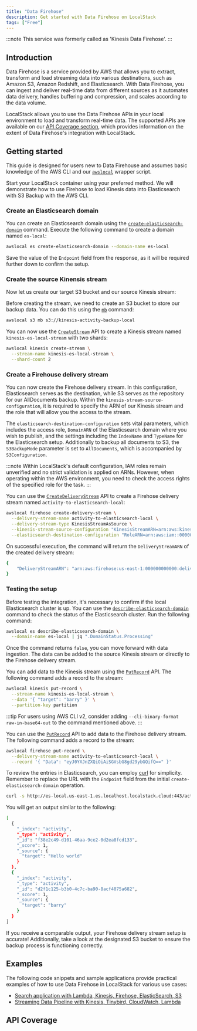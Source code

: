 ```yaml
---
title: "Data Firehose"
description: Get started with Data Firehose on LocalStack
tags: ["Free"]
---
```



:::note
This service was formerly called as 'Kinesis Data Firehose'.
:::

## Introduction

Data Firehose is a service provided by AWS that allows you to extract, transform and load streaming data into various destinations, such as Amazon S3, Amazon Redshift, and Elasticsearch.
With Data Firehose, you can ingest and deliver real-time data from different sources as it automates data delivery, handles buffering and compression, and scales according to the data volume.

LocalStack allows you to use the Data Firehose APIs in your local environment to load and transform real-time data.
The supported APIs are available on our [API Coverage section](#api-coverage), which provides information on the extent of Data Firehose's integration with LocalStack.

## Getting started

This guide is designed for users new to Data Firehouse and assumes basic knowledge of the AWS CLI and our [`awslocal`](https://github.com/localstack/awscli-local) wrapper script.

Start your LocalStack container using your preferred method.
We will demonstrate how to use Firehose to load Kinesis data into Elasticsearch with S3 Backup with the AWS CLI.

### Create an Elasticsearch domain

You can create an Elasticsearch domain using the [`create-elasticsearch-domain`](https://docs.aws.amazon.com/cli/latest/reference/es/create-elasticsearch-domain.html) command.
Execute the following command to create a domain named `es-local`:

```bash
awslocal es create-elasticsearch-domain --domain-name es-local
```

Save the value of the `Endpoint` field from the response, as it will be required further down to confirm the setup.

### Create the source Kinensis stream

Now let us create our target S3 bucket and our source Kinesis stream:

Before creating the stream, we need to create an S3 bucket to store our backup data.
You can do this using the [`mb`](https://docs.aws.amazon.com/cli/latest/reference/s3/mb.html) command:

```bash
awslocal s3 mb s3://kinesis-activity-backup-local
```

You can now use the [`CreateStream`](https://docs.aws.amazon.com/kinesis/latest/APIReference/API_CreateStream.html) API to create a Kinesis stream named `kinesis-es-local-stream` with two shards:

```bash
awslocal kinesis create-stream \
  --stream-name kinesis-es-local-stream \
  --shard-count 2
```

### Create a Firehouse delivery stream

You can now create the Firehose delivery stream.
In this configuration, Elasticsearch serves as the destination, while S3 serves as the repository for our AllDocuments backup.
Within the `kinesis-stream-source-configuration`, it is required to specify the ARN of our Kinesis stream and the role that will allow you the access to the stream.

The `elasticsearch-destination-configuration` sets vital parameters, which includes the access role, `DomainARN` of the Elasticsearch domain where you wish to publish, and the settings including the `IndexName` and `TypeName` for the Elasticsearch setup.
Additionally to backup all documents to S3, the `S3BackupMode` parameter is set to `AllDocuments`, which is accompanied by `S3Configuration`.

:::note
Within LocalStack's default configuration, IAM roles remain unverified and no strict validation is applied on ARNs.
However, when operating within the AWS environment, you need to check the access rights of the specified role for the task.
:::

You can use the [`CreateDeliveryStream`](https://docs.aws.amazon.com/firehose/latest/APIReference/API_CreateDeliveryStream.html) API to create a Firehose delivery stream named `activity-to-elasticsearch-local`:

```bash
awslocal firehose create-delivery-stream \
  --delivery-stream-name activity-to-elasticsearch-local \
  --delivery-stream-type KinesisStreamAsSource \
  --kinesis-stream-source-configuration "KinesisStreamARN=arn:aws:kinesis:us-east-1:000000000000:stream/kinesis-es-local-stream,RoleARN=arn:aws:iam::000000000000:role/Firehose-Reader-Role" \
  --elasticsearch-destination-configuration "RoleARN=arn:aws:iam::000000000000:role/Firehose-Reader-Role,DomainARN=arn:aws:es:us-east-1:000000000000:domain/es-local,IndexName=activity,TypeName=activity,S3BackupMode=AllDocuments,S3Configuration={RoleARN=arn:aws:iam::000000000000:role/Firehose-Reader-Role,BucketARN=arn:aws:s3:::kinesis-activity-backup-local}"
```

On successful execution, the command will return the `DeliveryStreamARN` of the created delivery stream:

```bash title="Output"
{
    "DeliveryStreamARN": "arn:aws:firehose:us-east-1:000000000000:deliverystream/activity-to-elasticsearch-local"
}
```

### Testing the setup

Before testing the integration, it's necessary to confirm if the local Elasticsearch cluster is up.
You can use the [`describe-elasticsearch-domain`](https://docs.aws.amazon.com/cli/latest/reference/es/describe-elasticsearch-domain.html) command to check the status of the Elasticsearch cluster.
Run the following command:

```bash
awslocal es describe-elasticsearch-domain \
  --domain-name es-local | jq ".DomainStatus.Processing"
```

Once the command returns `false`, you can move forward with data ingestion.
The data can be added to the source Kinesis stream or directly to the Firehose delivery stream.

You can add data to the Kinesis stream using the [`PutRecord`](https://docs.aws.amazon.com/kinesis/latest/APIReference/API_PutRecord.html) API.
The following command adds a record to the stream:

```bash
awslocal kinesis put-record \
  --stream-name kinesis-es-local-stream \
  --data '{ "target": "barry" }' \
  --partition-key partition
```

:::tip
For users using AWS CLI v2, consider adding `--cli-binary-format raw-in-base64-out` to the command mentioned above.
:::

You can use the [`PutRecord`](https://docs.aws.amazon.com/firehose/latest/APIReference/API_PutRecord.html) API to add data to the Firehose delivery stream.
The following command adds a record to the stream:

```bash
awslocal firehose put-record \
  --delivery-stream-name activity-to-elasticsearch-local \
  --record '{ "Data": "eyJ0YXJnZXQiOiAiSGVsbG8gd29ybGQifQ==" }'
```

To review the entries in Elasticsearch, you can employ [curl](https://curl.se/) for simplicity.
Remember to replace the URL with the `Endpoint` field from the initial `create-elasticsearch-domain` operation.

```bash
curl -s http://es-local.us-east-1.es.localhost.localstack.cloud:443/activity/_search | jq '.hits.hits'
```

You will get an output similar to the following:

```bash title="Output"
[
  {
    "_index": "activity",
    "_type": "activity",
    "_id": "f38e2c49-d101-46aa-9ce2-0d2ea8fcd133",
    "_score": 1,
    "_source": {
      "target": "Hello world"
    }
  },
  {
    "_index": "activity",
    "_type": "activity",
    "_id": "d2f1c125-b3b0-4c7c-ba90-8acf4075a682",
    "_score": 1,
    "_source": {
      "target": "barry"
    }
  }
]
```

If you receive a comparable output, your Firehose delivery stream setup is accurate!
Additionally, take a look at the designated S3 bucket to ensure the backup process is functioning correctly.

## Examples

The following code snippets and sample applications provide practical examples of how to use Data Firehose in LocalStack for various use cases:

- [Search application with Lambda, Kinesis, Firehose, ElasticSearch, S3](https://github.com/localstack/sample-fuzzy-movie-search-lambda-kinesis-elasticsearch)
- [Streaming Data Pipeline with Kinesis, Tinybird, CloudWatch, Lambda](https://github.com/localstack/serverless-streaming-data-pipeline)

## API Coverage

<FeatureCoverage service="firehose" client:load />
